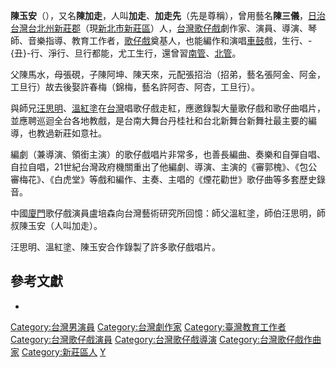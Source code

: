 {{Infobox Hokkien name
| title                =陳玉安
| image                =
| image_size           =
| caption              =
|
| context              =
|
| hanji                =陳玉安
| poj                  =Tân Gio̍k-an
| hanlo                =
| tl                   =
| bp                   =
| hokkienipa           =
|
| othername1           =別稱
| hanji1               =加走
| poj1                 =Ka-cháu
| hanlo1               =
| tl1                  =Ka-tsáu
| bp1                  =
| hokkienipa1          =
}}
'''陳玉安'''（{{bd|1895年|12月27日|1941年|8月17日}}），又名'''陳加走'''，人叫'''加走'''、'''加走先'''（先是尊稱），曾用藝名'''陳三儀'''，[[日治台灣|日治台灣]][[台北州|台北州]][[新莊郡|新莊郡]]（現[[新北市|新北市]][[新莊區|新莊區]]）人，[[台灣|台灣]][[歌仔戲|歌仔戲]]劇作家、演員、導演、琴師、音樂指導、教育工作者，[[歌仔戲|歌仔戲]]奠基人，也能編作和演唱[[車鼓|車鼓]]戲，生行、-{丑}-行、淨行、旦行都能，尤工生行，還曾習[[南管|南管]]、[[北管|北管]]。

父陳馬水，母張硯，子陳阿坤、陳天來，元配張招治（招弟，藝名張阿金、阿金，工旦行）故去後娶許春梅（錦梅，藝名許阿杏、阿杏，工旦行）。

與師兄[[汪思明|汪思明]]、[[溫紅塗|溫紅塗]]在[[台灣|台灣]]唱歌仔戲走紅，應邀錄製大量歌仔戲和歌仔曲唱片，並應聘巡迴全台各地教戲，是台南大舞台丹桂社和台北新舞台新舞社最主要的編導，也教過新莊如意社。

編劇（兼導演、領銜主演）的歌仔戲唱片非常多，也善長編曲、奏樂和自彈自唱、自拉自唱，21世紀台灣政府機關重出了他編劇、導演、主演的《審郭槐》、《包公審梅花》、《白虎堂》等戲和編作、主奏、主唱的《煙花勸世》歌仔曲等多套歷史錄音。

中國[[廈門|廈門]]歌仔戲演員盧培森向台灣藝術研究所回憶：師父溫紅塗，師伯汪思明，師叔陳玉安（人叫加走）。

汪思明、溫紅塗、陳玉安合作錄製了許多歌仔戲唱片。

==參考文獻==
* {{Cite book|author=王士儀|chapter=〈歌仔戲的興起：對田野調查的幾點看法〉|title=《戲劇論文集：議題與爭議》|publisher=和信文化|location=臺北市|year=1999|isbn=9789579882040|language=zh-tw}}

[[Category:台灣男演員|Category:台灣男演員]]
[[Category:台灣劇作家|Category:台灣劇作家]]
[[Category:臺灣教育工作者|Category:臺灣教育工作者]]
[[Category:台灣歌仔戲演員|Category:台灣歌仔戲演員]]
[[Category:台灣歌仔戲導演|Category:台灣歌仔戲導演]]
[[Category:台灣歌仔戲作曲家|Category:台灣歌仔戲作曲家]]
[[Category:新莊區人|Category:新莊區人]]
[[Category:陈姓|Y]]